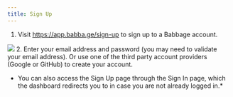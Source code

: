 ```yaml
---
title: Sign Up
---
```


1. Visit https://app.babba.ge/sign-up to sign up to a Babbage account. 
<img src="/assets/dashboard/sign-up.png"/>
2. Enter your email address and password (you may need to validate your email
   address). Or use one of the third party account providers (Google or GitHub) to create your account.

* You can also access the Sign Up page through the Sign In page, which the dashboard redirects you
   to in case you are not already logged in.*